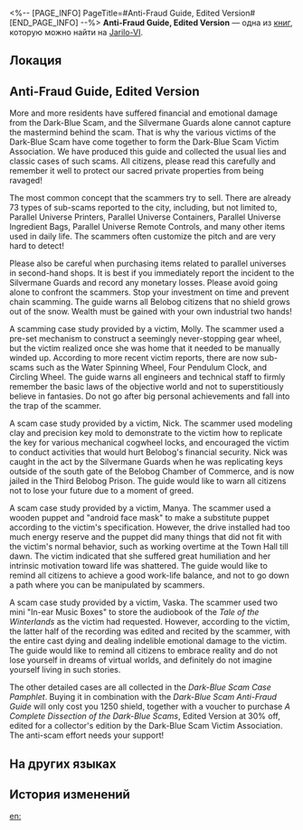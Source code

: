 <%-- [PAGE_INFO]
PageTitle=#Anti-Fraud Guide, Edited Version#
[END_PAGE_INFO] --%>
{{Дополнить}}
{{Книга Инфобокс
|id           = 127
|partIds      = 190273
|Название     = 
|Изображение  = Иконка Книга.png
|Мир          = Jarilo-VI
|Томов        = 1
|Автор        = <!--нужно добавить-->
|Описание     = A scam prevention guide put together by the Dark-Blue Scam Victims Association.
|Том1         = {{tx}}
|Источник1    = {{tx|Отсутствует источник}}
|Персонажи    = 
|Фракции      = 
}}
'''Anti-Fraud Guide, Edited Version''' — одна из [[Книги|книг]], которую можно найти на [[Jarilo-VI]].

==Локация==
{{Отметка карты|<!--название карты-->|<!--id отметки-->}}

==Anti-Fraud Guide, Edited Version==
More and more residents have suffered financial and emotional damage from the Dark-Blue Scam, and the Silvermane Guards alone cannot capture the mastermind behind the scam. That is why the various victims of the Dark-Blue Scam have come together to form the Dark-Blue Scam Victim Association. We have produced this guide and collected the usual lies and classic cases of such scams. All citizens, please read this carefully and remember it well to protect our sacred private properties from being ravaged!

{{Размер|32|Parallel Universe}}

The most common concept that the scammers try to sell. There are already 73 types of sub-scams reported to the city, including, but not limited to, Parallel Universe Printers, Parallel Universe Containers, Parallel Universe Ingredient Bags, Parallel Universe Remote Controls, and many other items used in daily life. The scammers often customize the pitch and are very hard to detect!

Please also be careful when purchasing items related to parallel universes in second-hand shops. It is best if you immediately report the incident to the Silvermane Guards and record any monetary losses. Please avoid going alone to confront the scammers. Stop your investment on time and prevent chain scamming. The guide warns all Belobog citizens that no shield grows out of the snow. Wealth must be gained with your own industrial two hands!

{{Размер|32|Perpetual Machine}}

A scamming case study provided by a victim, Molly. The scammer used a pre-set mechanism to construct a seemingly never-stopping gear wheel, but the victim realized once she was home that it needed to be manually winded up. According to more recent victim reports, there are now sub-scams such as the Water Spinning Wheel, Four Pendulum Clock, and Circling Wheel. The guide warns all engineers and technical staff to firmly remember the basic laws of the objective world and not to superstitiously believe in fantasies. Do not go after big personal achievements and fall into the trap of the scammer.

{{Размер|32|The Omnipotent Key}}

A scam case study provided by a victim, Nick. The scammer used modeling clay and precision key mold to demonstrate to the victim how to replicate the key for various mechanical cogwheel locks, and encouraged the victim to conduct activities that would hurt Belobog's financial security. Nick was caught in the act by the Silvermane Guards when he was replicating keys outside of the south gate of the Belobog Chamber of Commerce, and is now jailed in the Third Belobog Prison. The guide would like to warn all citizens not to lose your future due to a moment of greed.

{{Размер|32|Android Puppets}}

A scam case study provided by a victim, Manya. The scammer used a wooden puppet and "android face mask" to make a substitute puppet according to the victim's specification. However, the drive installed had too much energy reserve and the puppet did many things that did not fit with the victim's normal behavior, such as working overtime at the Town Hall till dawn. The victim indicated that she suffered great humiliation and her intrinsic motivation toward life was shattered. The guide would like to remind all citizens to achieve a good work-life balance, and not to go down a path where you can be manipulated by scammers.

{{Размер|32|Intracranial Theater}}

A scam case study provided by a victim, Vaska. The scammer used two mini "In-ear Music Boxes" to store the audiobook of the ''Tale of the Winterlands'' as the victim had requested. However, according to the victim, the latter half of the recording was edited and recited by the scammer, with the entire cast dying and dealing indelible emotional damage to the victim. The guide would like to remind all citizens to embrace reality and do not lose yourself in dreams of virtual worlds, and definitely do not imagine yourself living in such stories.

The other detailed cases are all collected in the ''Dark-Blue Scam Case Pamphlet''. Buying it in combination with the ''Dark-Blue Scam Anti-Fraud Guide'' will only cost you 1250 shield, together with a voucher to purchase ''A Complete Dissection of the Dark-Blue Scams'', Edited Version at 30% off, edited for a collector's edition by the Dark-Blue Scam Victim Association. The anti-scam effort needs your support!

==На других языках==
{{На других языках
|en   = Anti-Fraud Guide, Edited Version
|zhs  = 防骗指南修订版
|zht  = 防騙指南修訂版
|ja   = 詐欺被害防止手引き訂正版
|ko   = 사기 피해 예방 안내서 개정판
|es   = Guía antifraude, versión editada
|fr   = Guide anti-fraude, version corrigée
|ru   = Руководство по борьбе с мошенничеством (ред.)
|th   = คู่มือป้องกันการหลอกลวงฉบับแก้ไข
|vi   = Bản Chỉnh Sửa Hướng Dẫn Chống Lừa Đảo
|de   = Leitfaden zur Betrugsbekämpfung, überarbeitete Version
|id   = Panduan Anti Penipuan Edisi Revisi
|pt   = Guia Antifraude, Versão Editada
}}

==История изменений==
{{История изменений|3.5}}

[[en:]]